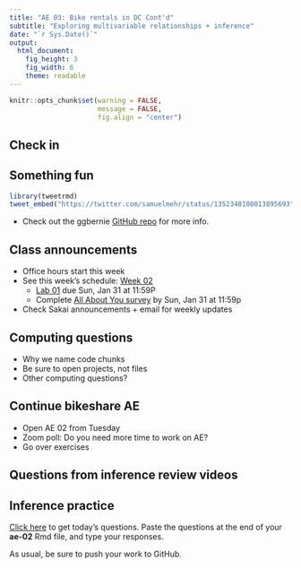 ```yaml
---
title: "AE 03: Bike rentals in DC Cont'd"
subtitle: "Exploring multivariable relationships + inference"
date: "`r Sys.Date()`"
output: 
  html_document: 
    fig_height: 3
    fig_width: 6
    theme: readable
---
```


```r
knitr::opts_chunk$set(warning = FALSE, 
                      message = FALSE, 
                      fig.align = "center")
```

## Check in


## Something fun 

```r
library(tweetrmd)
tweet_embed("https://twitter.com/samuelmehr/status/1352348108013895693")
```

- Check out the ggbernie [GitHub repo](https://github.com/R-CoderDotCom/ggbernie) for more info. 


## Class announcements

- Office hours start this week
- See this week's schedule: [Week 02](https://sta210-sp21.netlify.app/schedule/week-02/)
  - [Lab 01](https://sta210-sp21.netlify.app/labs/lab-01-ikea.html) due Sun, Jan 31 at 11:59P
  - Complete [All About You survey](https://duke.qualtrics.com/jfe/form/SV_czLvjD7M9XkcZKK) by Sun, Jan 31 at 11:59p
- Check Sakai announcements + email for weekly updates

## Computing questions 

- Why we name code chunks
- Be sure to open projects, not files
- Other computing questions?

## Continue bikeshare AE

- Open AE 02 from Tuesday 
- Zoom poll: Do you need more time to work on AE? 
- Go over exercises 

## Questions from inference review videos

## Inference practice 

[Click here](ae-03-questions.txt) to get today's questions. Paste the questions at the end of your **ae-02** Rmd file, and type your responses. 

As usual, be sure to push your work to GitHub. 

